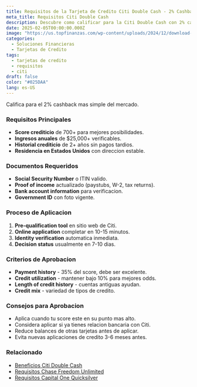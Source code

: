 ```yaml
---
title: Requisitos de la Tarjeta de Credito Citi Double Cash - 2% Cashback
meta_title: Requisitos Citi Double Cash
description: Descubre como calificar para la Citi Double Cash con 2% cashback - requisitos de elegibilidad, proceso de solicitud y estrategias para aprobacion garantizada.
date: 2025-02-05T00:00:00.000Z
image: "https://us.topfinanzas.com/wp-content/uploads/2024/12/download-18.webp"
categories:
  - Soluciones Financieras
  - Tarjetas de Credito
tags:
  - tarjetas de credito
  - requisitos
  - citi
draft: false
color: "#025DAA"
lang: es-US
---
```


Califica para el 2% cashback mas simple del mercado.

### Requisitos Principales

- **Score crediticio** de 700+ para mejores posibilidades.
- **Ingresos anuales** de $25,000+ verificables.
- **Historial crediticio** de 2+ años sin pagos tardios.
- **Residencia en Estados Unidos** con direccion estable.

### Documentos Requeridos

- **Social Security Number** o ITIN valido.
- **Proof of income** actualizado (paystubs, W-2, tax returns).
- **Bank account information** para verificacion.
- **Government ID** con foto vigente.

### Proceso de Aplicacion

1. **Pre-qualification tool** en sitio web de Citi.
2. **Online application** completar en 10-15 minutos.
3. **Identity verification** automatica inmediata.
4. **Decision status** usualmente en 7-10 dias.

<AdZone id="us_site_4" />

### Criterios de Aprobacion

- **Payment history** - 35% del score, debe ser excelente.
- **Credit utilization** - mantener bajo 10% para mejores odds.
- **Length of credit history** - cuentas antiguas ayudan.
- **Credit mix** - variedad de tipos de credito.

### Consejos para Aprobacion

- Aplica cuando tu score este en su punto mas alto.
- Considera aplicar si ya tienes relacion bancaria con Citi.
- Reduce balances de otras tarjetas antes de aplicar.
- Evita nuevas aplicaciones de credito 3-6 meses antes.

### Relacionado

- [Beneficios Citi Double Cash](/soluciones-financieras/beneficios-de-la-tarjeta-de-credito-citi-double-cash-2-cashback-en-todas-tus-compras)
- [Requisitos Chase Freedom Unlimited](/soluciones-financieras/requisitos-de-la-tarjeta-de-credito-chase-freedom-unlimited-guia-de-elegibilidad)
- [Requisitos Capital One Quicksilver](/financial-solutions/requisitos-de-la-tarjeta-de-credito-capital-one-quicksilver-cashback-sin-limites)
